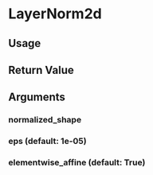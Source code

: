 # LayerNorm2d

## Usage

## Return Value

## Arguments

### normalized_shape

### eps (default: 1e-05)

### elementwise_affine (default: True)